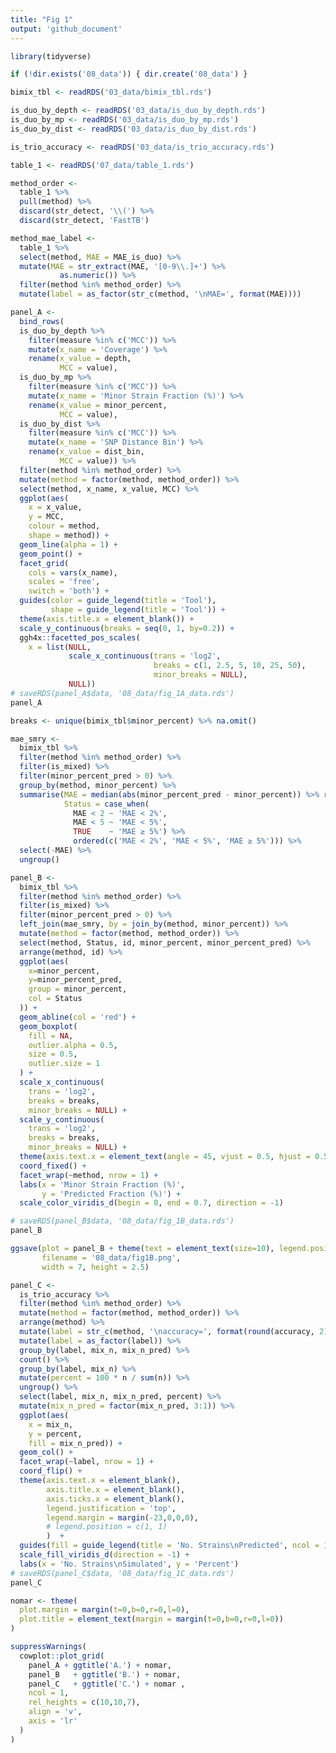 ```yaml
---
title: "Fig 1"
output: 'github_document'
---
```


```r
library(tidyverse)

if (!dir.exists('08_data')) { dir.create('08_data') }

bimix_tbl <- readRDS('03_data/bimix_tbl.rds')

is_duo_by_depth <- readRDS('03_data/is_duo_by_depth.rds') 
is_duo_by_mp <- readRDS('03_data/is_duo_by_mp.rds')
is_duo_by_dist <- readRDS('03_data/is_duo_by_dist.rds')

is_trio_accuracy <- readRDS('03_data/is_trio_accuracy.rds')

table_1 <- readRDS('07_data/table_1.rds')

method_order <- 
  table_1 %>%
  pull(method) %>% 
  discard(str_detect, '\\(') %>% 
  discard(str_detect, 'FastTB')

method_mae_label <-
  table_1 %>% 
  select(method, MAE = MAE_is_duo) %>% 
  mutate(MAE = str_extract(MAE, '[0-9\\.]+') %>%
           as.numeric()) %>% 
  filter(method %in% method_order) %>% 
  mutate(label = as_factor(str_c(method, '\nMAE=', format(MAE))))
```

```r
panel_A <-
  bind_rows(
  is_duo_by_depth %>% 
    filter(measure %in% c('MCC')) %>% 
    mutate(x_name = 'Coverage') %>% 
    rename(x_value = depth,
           MCC = value),
  is_duo_by_mp %>% 
    filter(measure %in% c('MCC')) %>% 
    mutate(x_name = 'Minor Strain Fraction (%)') %>% 
    rename(x_value = minor_percent,
           MCC = value),
  is_duo_by_dist %>% 
    filter(measure %in% c('MCC')) %>% 
    mutate(x_name = 'SNP Distance Bin') %>% 
    rename(x_value = dist_bin,
           MCC = value)) %>% 
  filter(method %in% method_order) %>%
  mutate(method = factor(method, method_order)) %>% 
  select(method, x_name, x_value, MCC) %>% 
  ggplot(aes(
    x = x_value, 
    y = MCC,
    colour = method,
    shape = method)) +
  geom_line(alpha = 1) +
  geom_point() +
  facet_grid(
    cols = vars(x_name),
    scales = 'free',
    switch = 'both') +
  guides(color = guide_legend(title = 'Tool'),
         shape = guide_legend(title = 'Tool')) +
  theme(axis.title.x = element_blank()) + 
  scale_y_continuous(breaks = seq(0, 1, by=0.2)) +
  ggh4x::facetted_pos_scales(
    x = list(NULL,
             scale_x_continuous(trans = 'log2',
                                breaks = c(1, 2.5, 5, 10, 25, 50),
                                minor_breaks = NULL), 
             NULL))
# saveRDS(panel_A$data, '08_data/fig_1A_data.rds')
panel_A
```

```r
breaks <- unique(bimix_tbl$minor_percent) %>% na.omit()

mae_smry <- 
  bimix_tbl %>% 
  filter(method %in% method_order) %>% 
  filter(is_mixed) %>% 
  filter(minor_percent_pred > 0) %>% 
  group_by(method, minor_percent) %>% 
  summarise(MAE = median(abs(minor_percent_pred - minor_percent)) %>% round(2),
            Status = case_when(
              MAE < 2 ~ 'MAE < 2%',
              MAE < 5 ~ 'MAE < 5%',
              TRUE    ~ 'MAE ≥ 5%') %>% 
              ordered(c('MAE < 2%', 'MAE < 5%', 'MAE ≥ 5%'))) %>% 
  select(-MAE) %>% 
  ungroup()

panel_B <-
  bimix_tbl %>% 
  filter(method %in% method_order) %>% 
  filter(is_mixed) %>% 
  filter(minor_percent_pred > 0) %>% 
  left_join(mae_smry, by = join_by(method, minor_percent)) %>% 
  mutate(method = factor(method, method_order)) %>%
  select(method, Status, id, minor_percent, minor_percent_pred) %>% 
  arrange(method, id) %>% 
  ggplot(aes(
    x=minor_percent, 
    y=minor_percent_pred, 
    group = minor_percent,
    col = Status
  )) +
  geom_abline(col = 'red') +
  geom_boxplot(
    fill = NA,
    outlier.alpha = 0.5,
    size = 0.5,
    outlier.size = 1
  ) +
  scale_x_continuous(
    trans = 'log2',
    breaks = breaks,
    minor_breaks = NULL) +
  scale_y_continuous(
    trans = 'log2',
    breaks = breaks,
    minor_breaks = NULL) +
  theme(axis.text.x = element_text(angle = 45, vjust = 0.5, hjust = 0.5)) +
  coord_fixed() +
  facet_wrap(~method, nrow = 1) +
  labs(x = 'Minor Strain Fraction (%)',
       y = 'Predicted Fraction (%)') +
  scale_color_viridis_d(begin = 0, end = 0.7, direction = -1)

# saveRDS(panel_B$data, '08_data/fig_1B_data.rds')
panel_B

ggsave(plot = panel_B + theme(text = element_text(size=10), legend.position = 'bottom'),
       filename = '08_data/fig1B.png', 
       width = 7, height = 2.5)
```

```r
panel_C <-
  is_trio_accuracy %>% 
  filter(method %in% method_order) %>% 
  mutate(method = factor(method, method_order)) %>% 
  arrange(method) %>% 
  mutate(label = str_c(method, '\naccuracy=', format(round(accuracy, 2)))) %>% 
  mutate(label = as_factor(label)) %>% 
  group_by(label, mix_n, mix_n_pred) %>% 
  count() %>% 
  group_by(label, mix_n) %>% 
  mutate(percent = 100 * n / sum(n)) %>% 
  ungroup() %>% 
  select(label, mix_n, mix_n_pred, percent) %>% 
  mutate(mix_n_pred = factor(mix_n_pred, 3:1)) %>% 
  ggplot(aes(
    x = mix_n,
    y = percent,
    fill = mix_n_pred)) +
  geom_col() +
  facet_wrap(~label, nrow = 1) +
  coord_flip() +
  theme(axis.text.x = element_blank(),
        axis.title.x = element_blank(), 
        axis.ticks.x = element_blank(),
        legend.justification = 'top', 
        legend.margin = margin(-23,0,0,0),
        # legend.position = c(1, 1)
        )  +
  guides(fill = guide_legend(title = 'No. Strains\nPredicted', ncol = 1)) +
  scale_fill_viridis_d(direction = -1) +
  labs(x = 'No. Strains\nSimulated', y = 'Percent')
# saveRDS(panel_C$data, '08_data/fig_1C_data.rds')
panel_C
```


```r
nomar <- theme(
  plot.margin = margin(t=0,b=0,r=0,l=0),
  plot.title = element_text(margin = margin(t=0,b=0,r=0,l=0))
)

suppressWarnings(
  cowplot::plot_grid(
    panel_A + ggtitle('A.') + nomar,
    panel_B   + ggtitle('B.') + nomar,
    panel_C   + ggtitle('C.') + nomar ,
    ncol = 1,
    rel_heights = c(10,10,7),
    align = 'v',
    axis = 'lr'
  )
)
```


